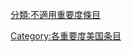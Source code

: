 {{emptycat}}
{{Articles by Importance|topic=美国|project=美国|format=toc}}
{{catmore1|[[Wikipedia:美国专题|Wikipedia:美国专题]]}}
[[Category:各重要度美国条目|Category:各重要度美国条目]]
[[分類:不適用重要度條目|分類:不適用重要度條目]]